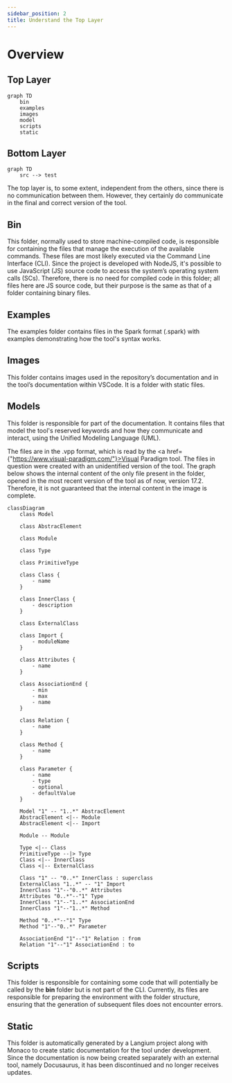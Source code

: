 ```yaml
---
sidebar_position: 2
title: Understand the Top Layer
---
```


# Overview
## Top Layer
```mermaid
graph TD
    bin
    examples
    images
    model
    scripts
    static
```
## Bottom Layer
```mermaid
graph TD
    src --> test
```

The top layer is, to some extent, independent from the others, since there is no communication between them. However, they certainly do communicate in the final and correct version of the tool.

## Bin
This folder, normally used to store machine-compiled code, is responsible for containing the files that manage the execution of the available commands. These files are most likely executed via the Command Line Interface (CLI). Since the project is developed with NodeJS, it's possible to use JavaScript (JS) source code to access the system’s operating system calls (SCs). Therefore, there is no need for compiled code in this folder; all files here are JS source code, but their purpose is the same as that of a folder containing binary files.

## Examples
The examples folder contains files in the Spark format (.spark) with examples demonstrating how the tool's syntax works.

## Images
This folder contains images used in the repository’s documentation and in the tool’s documentation within VSCode. It is a folder with static files.

## Models
This folder is responsible for part of the documentation. It contains files that model the tool's reserved keywords and how they communicate and interact, using the Unified Modeling Language (UML).

The files are in the .vpp format, which is read by the <a href={"https://www.visual-paradigm.com/"}>Visual Paradigm tool</a>. The files in question were created with an unidentified version of the tool. The graph below shows the internal content of the only file present in the folder, opened in the most recent version of the tool as of now, version 17.2. Therefore, it is not guaranteed that the internal content in the image is complete.

```mermaid
classDiagram
    class Model
    
    class AbstracElement
    
    class Module
    
    class Type

    class PrimitiveType

    class Class {
        - name
    }

    class InnerClass {
        - description
    }

    class ExternalClass

    class Import {
        - moduleName
    }
    
    class Attributes {
        - name
    }

    class AssociationEnd {
        - min
        - max
        - name
    }

    class Relation {
        - name
    }

    class Method {
        - name
    }

    class Parameter {
        - name
        - type
        - optional
        - defaultValue
    }

    Model "1" -- "1..*" AbstracElement
    AbstracElement <|-- Module
    AbstracElement <|-- Import

    Module -- Module

    Type <|-- Class
    PrimitiveType --|> Type
    Class <|-- InnerClass
    Class <|-- ExternalClass

    Class "1" -- "0..*" InnerClass : superclass
    ExternalClass "1..*" -- "1" Import
    InnerClass "1"--"0..*" Attributes
    Attributes "0..*"--"1" Type
    InnerClass "1"--"1..*" AssociationEnd
    InnerClass "1"--"1..*" Method

    Method "0..*"--"1" Type
    Method "1"--"0..*" Parameter
    
    AssociationEnd "1"--"1" Relation : from
    Relation "1"--"1" AssociationEnd : to
```

## Scripts
This folder is responsible for containing some code that will potentially be called by the **bin** folder but is not part of the CLI. Currently, its files are responsible for preparing the environment with the folder structure, ensuring that the generation of subsequent files does not encounter errors.

## Static
This folder is automatically generated by a Langium project along with Monaco to create static documentation for the tool under development. Since the documentation is now being created separately with an external tool, namely Docusaurus, it has been discontinued and no longer receives updates.